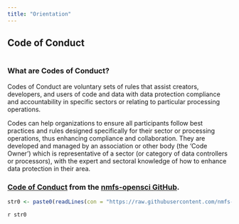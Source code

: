 ```yaml
---
title: "Orientation"
---
```


## Code of Conduct

```r
```

### What are Codes of Conduct?

Codes of Conduct are voluntary sets of rules that assist creators, developers, and users of code and data with data protection compliance and accountability in specific sectors or relating to particular processing operations.

Codes can help organizations to ensure all participants follow best practices and rules designed specifically for their sector or processing operations, thus enhancing compliance and collaboration. They are developed and managed by an association or other body (the ‘Code Owner’) which is representative of a sector (or category of data controllers or processors), with the expert and sectoral knowledge of how to enhance data protection in their area.

### [Code of Conduct](https://github.com/nmfs-opensci/.github/blob/main/CODE_OF_CONDUCT.md) from the [nmfs-opensci GitHub](https://nmfs-opensci.github.io/).

```r
str0 <- paste0(readLines(con = "https://raw.githubusercontent.com/nmfs-opensci/.github/main/.github/CODE_OF_CONDUCT.md"), collapse = "\n")
```

`r str0`
